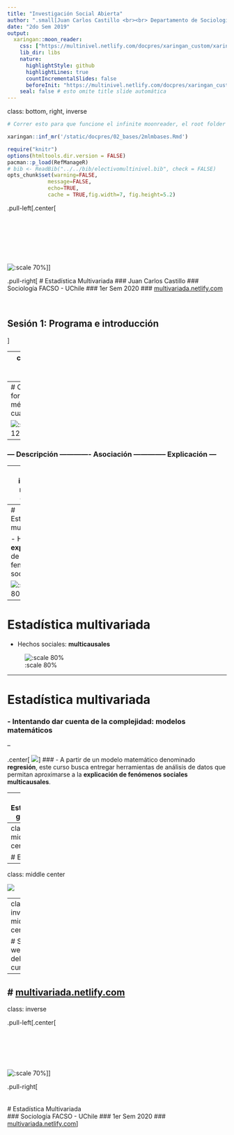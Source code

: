 ```yaml
---
title: "Investigación Social Abierta"
author: ".small[Juan Carlos Castillo <br><br> Departamento de Sociología - UCH / COES <br><br>]"
date: "2do Sem 2019"
output:
  xaringan::moon_reader:
    css: ["https://multinivel.netlify.com/docpres/xaringan_custom/xaringan-themer.css"]
    lib_dir: libs
    nature:
      highlightStyle: github
      highlightLines: true
      countIncrementalSlides: false
      beforeInit: "https://multinivel.netlify.com/docpres/xaringan_custom/macros.js"
    seal: false # esto omite title slide automática
---
```

class: bottom, right, inverse

```r
# Correr esto para que funcione el infinite moonreader, el root folder debe ser static para si dirigir solo "bajndo" en directorios hacia el bib y otros

xaringan::inf_mr('/static/docpres/02_bases/2mlmbases.Rmd')
```

```r
require("knitr")
options(htmltools.dir.version = FALSE)
pacman::p_load(RefManageR)
# bib <- ReadBib("../../bib/electivomultinivel.bib", check = FALSE)
opts_chunk$set(warning=FALSE,
             message=FALSE,
             echo=TRUE,
             cache = TRUE,fig.width=7, fig.height=5.2)
```

<!---
Para correr en ATOM
- open terminal, abrir R (simplemente, R y enter)
- rmarkdown::render('static/docpres/07_interacciones/7interacciones.Rmd', 'xaringan::moon_reader')

About macros.js: permite escalar las imágenes como [scale 50%](path to image), hay si que grabar ese archivo js en el directorio.
--->

.pull-left[.center[
<br>
<br>
<br>
<br>
<br>
<br>
<br>
<br>
![:scale 70%](https://multivariada.netlify.com/img/hex_multiva.png)]]

.pull-right[
# Estadística Multivariada
### Juan Carlos Castillo
### Sociología FACSO - UChile
### 1er Sem 2020
### [multivariada.netlify.com](https://multivariada.netlify.com)


<br>

## Sesión 1: Programa e introducción

]

---
class: roja, middle, center


# Presentación


---
# Ciclo de formación en métodos cuantitatativos

![:scale 120%](ciclo.png)

--
### --- Descripción ------------- Asociación -------------- Explicación ---

---
class: inverse middle center

# Este curso

---
# Estadística multivariada

- Hacia la **explicación** de los fenómenos sociales

![:scale 80%](simple.png)

---
# Estadística multivariada

- Hechos sociales: **multicausales**

![:scale 80%](multiple.png)

---

# Estadística multivariada

### - Intentando dar cuenta de la complejidad: **modelos matemáticos**

--

.center[
![](regequation.png)
]
### - A partir de un modelo matemático denominado **regresión**, este curso busca entregar herramientas de análisis de datos que permitan aproximarse a la **explicación de fenómenos sociales multicausales**.


---
# Estructura general

![](plan.png)

---
class: roja, middle, center

# Equipo
---
class: middle center

![](equipo.png)

---
class: inverse, middle, center

# Sitio web del curso:

----

# [multivariada.netlify.com](https://multivariada.netlify.com/)
---


class: inverse

.pull-left[.center[
<br>
<br>
<br>
<br>
<br>
<br>

![:scale 70%](https://multivariada.netlify.com/img/hex_multiva.png)]]

.pull-right[
<br>
<br>
<br>
# Estadística Multivariada
<br>
### Sociología FACSO - UChile
### 1er Sem 2020
### [multivariada.netlify.com](https://multivariada.netlify.com)
]

